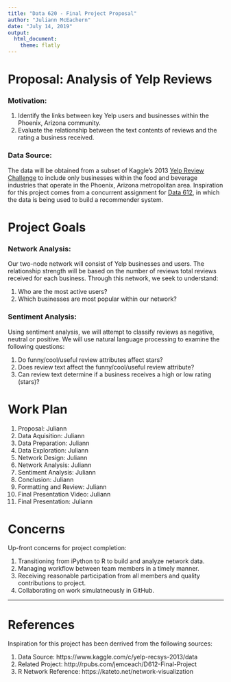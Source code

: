 ```yaml
---
title: "Data 620 - Final Project Proposal"
author: "Juliann McEachern"
date: "July 14, 2019"
output:
  html_document:
    theme: flatly
---
```


# Proposal: Analysis of Yelp Reviews

### Motivation: 

1.  Identify the links between key Yelp users and businesses within the Phoenix, Arizona community.  
2.  Evaluate the relationship between the text contents of reviews and the rating a business received. 

### Data Source:

The data will be obtained from a subset of Kaggle's 2013 [Yelp Review Challenge](https://www.kaggle.com/c/yelp-recsys-2013/data) to include only businesses within the food and beverage industries that operate in the Phoenix, Arizona metropolitan area. Inspiration for this project comes from a concurrent assignment for [Data 612](http://rpubs.com/jemceach/612-Final-Project), in which the data is being used to build a recommender system. 


# Project Goals

### Network Analysis:

Our two-node network will consist of Yelp businesses and users. The relationship strength will be based on the number of reviews total reviews received for each business. Through this network, we seek to understand:

1. Who are the most active users?
2. Which businesses are most popular within our network?

### Sentiment Analysis:

Using sentiment analysis, we will attempt to classify reviews as negative, neutral or positive. We will use natural language processing to examine the following questions:

1. Do funny/cool/useful review attributes affect stars? 
2. Does review text affect the funny/cool/useful review attribute?
3. Can review text determine if a business receives a high or low rating (stars)?

# Work Plan 

1.  Proposal: Juliann
2.  Data Aquisition: Juliann
3.  Data Preparation: Juliann
4.  Data Exploration: Juliann
5.  Network Design: Juliann
6.  Network Analysis: Juliann
7.  Sentiment Analysis: Juliann
8.  Conclusion: Juliann
9.  Formatting and Review: Juliann
10.  Final Presentation Video: Juliann
11.  Final Presentation: Juliann 

# Concerns

Up-front concerns for project completion:

1.  Transitioning from iPython to R to build and analyze network data. 
2.  Managing workflow between team members in a timely manner.
3.  Receiving reasonable participation from all members and quality contributions to project.
4.  Collaborating on work simulatneously in GitHub. 

----------

# References

Inspiration for this project has been derrived from the following sources: 

1.  Data Source: https://www.kaggle.com/c/yelp-recsys-2013/data
2.  Related Project: http://rpubs.com/jemceach/D612-Final-Project
3.  R Network Reference: https://kateto.net/network-visualization

